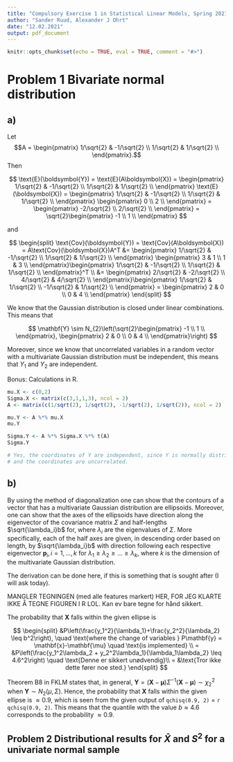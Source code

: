 ```yaml
---
title: "Compulsory Exercise 1 in Statistical Linear Models, Spring 2021"
author: "Sander Ruud, Alexander J Ohrt"
date: "12.02.2021"
output: pdf_document
---
```


```r
knitr::opts_chunk$set(echo = TRUE, eval = TRUE, comment = "#>")
```

# Problem 1 \hspace{3mm} Bivariate normal distribution

## a)

Let $$A = \begin{pmatrix}
1/\sqrt{2} & -1/\sqrt{2} \\
1/\sqrt{2} & 1/\sqrt{2} \\
\end{pmatrix}.$$ Then

$$
\text{E}(\boldsymbol{Y}) = \text{E}(A\boldsymbol{X}) = \begin{pmatrix}
1/\sqrt{2} & -1/\sqrt{2} \\
1/\sqrt{2} & 1/\sqrt{2} \\
\end{pmatrix} \text{E}(\boldsymbol{X}) = \begin{pmatrix}
1/\sqrt{2} & -1/\sqrt{2} \\
1/\sqrt{2} & 1/\sqrt{2} \\
\end{pmatrix} \begin{pmatrix}
0 \\
2 \\
\end{pmatrix} = \begin{pmatrix}
-2/\sqrt{2} \\
2/\sqrt{2} \\
\end{pmatrix} = \sqrt{2}\begin{pmatrix}
-1 \\
1 \\
\end{pmatrix}
$$

and 

$$
\begin{split}
\text{Cov}(\boldsymbol{Y}) = \text{Cov}(A\boldsymbol{X}) = A\text{Cov}(\boldsymbol{X})A^T &= \begin{pmatrix}
1/\sqrt{2} & -1/\sqrt{2} \\
1/\sqrt{2} & 1/\sqrt{2} \\
\end{pmatrix} \begin{pmatrix}
3 & 1 \\
1 & 3 \\
\end{pmatrix}\begin{pmatrix}
1/\sqrt{2} & -1/\sqrt{2} \\
1/\sqrt{2} & 1/\sqrt{2} \\
\end{pmatrix}^T \\ &= \begin{pmatrix}
2/\sqrt{2} & -2/\sqrt{2} \\
4/\sqrt{2} & 4/\sqrt{2} \\
\end{pmatrix}\begin{pmatrix}
1/\sqrt{2} & 1/\sqrt{2} \\
-1/\sqrt{2} & 1/\sqrt{2} \\
\end{pmatrix} = \begin{pmatrix}
2 & 0 \\
0 & 4 \\
\end{pmatrix}
\end{split}
$$

We know that the Gaussian distribution is closed under linear combinations. This means that 

$$
\mathbf{Y} \sim N_{2}\left(\sqrt{2}\begin{pmatrix}
-1 \\
1 \\
\end{pmatrix}, \begin{pmatrix}
2 & 0 \\
0 & 4 \\
\end{pmatrix}\right)
$$ 

Moreover, since we know that uncorrelated variables in a random vector with a multivariate Gaussian distribution must be independent, this means that $Y_1$ and $Y_2$ are independent. 

Bonus: Calculations in R.

```r
mu.X <- c(0,2)
Sigma.X <- matrix(c(3,1,1,3), ncol = 2)
A <- matrix(c(1/sqrt(2), 1/sqrt(2), -1/sqrt(2), 1/sqrt(2)), ncol = 2)

mu.Y <- A %*% mu.X
mu.Y

Sigma.Y <- A %*% Sigma.X %*% t(A)
Sigma.Y  

# Yes, the coordinates of Y are independent, since Y is normally distributed 
# and the coordinates are uncorrelated.
```


## b)

By using the method of diagonalization one can show that the contours of a vector that has a multivariate Gaussian distribution are ellipsoids. Moreover, one can show that the axes of the ellipsoids have direction along the eigenvector of the covariance matrix $\Sigma$ and half-lengths $\sqrt{\lambda_i}b$ for, where $\lambda_i$ are the eigenvalues of $\Sigma$. More specifically, each of the half axes are given, in descending order based on length, by $\sqrt{\lambda_i}b$ with direction following each respective eigenvector $\mathbf{p}_i, \, i = 1, \dots, k$ for $\lambda_1 \geq \lambda_2 \geq \dots \geq \lambda_k$, where $k$ is the dimension of the multivariate Gaussian distribution. 

The derivation can be done here, if this is something that is sought after (I will ask today).

MANGLER TEGNINGEN (med alle features markert) HER, FOR JEG KLARTE IKKE Å TEGNE FIGUREN I R LOL. Kan ev bare tegne for hånd sikkert. 

The probability that $\boldsymbol{X}$ falls within the given ellipse is

$$
\begin{split}
&P\left(\frac{y_1^2}{\lambda_1}+\frac{y_2^2}{\lambda_2} \leq b^2\right), \quad \text{where the change of variables } P\mathbf{y} = \mathbf{x}-\mathbf{\mu} \quad \text{is implemented} \\
= &P\left(\frac{y_1^2\lambda_2 + y_2^2\lambda_1}{\lambda_1\lambda_2} \leq 4.6^2\right) \quad \text{Denne er sikkert unødvendig}\\
= &\text{Tror ikke dette fører noe sted.}
\end{split}
$$

Theorem B8 in FKLM states that, in general, $\boldsymbol{Y} = (\boldsymbol{X}-\boldsymbol{\mu})\Sigma^{-1}(\boldsymbol{X}-\boldsymbol{\mu}) \sim \chi^2_2$ when $\boldsymbol{Y} \sim N_{2}(\mu, \Sigma)$. Hence, the probability that $\boldsymbol{X}$ falls within the given ellipse is $\approx 0.9$, which is seen from the given output of `qchisq(0.9, 2)` $=$ `r qchisq(0.9, 2)`. This means that the quantile with the value $b \approx 4.6$ corresponds to the probability $\approx 0.9$.

## Problem 2 \hspace{3mm} Distributional results for $\bar{X}$ and $S^2$ for a univariate normal sample

